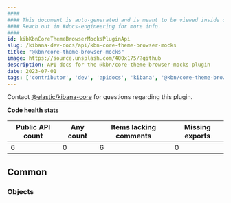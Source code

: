 ```yaml
---
####
#### This document is auto-generated and is meant to be viewed inside our experimental, new docs system.
#### Reach out in #docs-engineering for more info.
####
id: kibKbnCoreThemeBrowserMocksPluginApi
slug: /kibana-dev-docs/api/kbn-core-theme-browser-mocks
title: "@kbn/core-theme-browser-mocks"
image: https://source.unsplash.com/400x175/?github
description: API docs for the @kbn/core-theme-browser-mocks plugin
date: 2023-07-01
tags: ['contributor', 'dev', 'apidocs', 'kibana', '@kbn/core-theme-browser-mocks']
---
```




Contact [@elastic/kibana-core](https://github.com/orgs/elastic/teams/kibana-core) for questions regarding this plugin.

**Code health stats**

| Public API count  | Any count | Items lacking comments | Missing exports |
|-------------------|-----------|------------------------|-----------------|
| 6 | 0 | 6 | 0 |

## Common

### Objects
<DocDefinitionList data={kbnCoreThemeBrowserMocksObj.common.objects}/>

